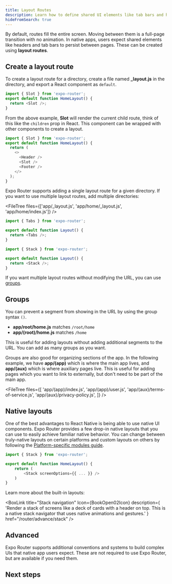 ```yaml
---
title: Layout Routes
description: Learn how to define shared UI elements like tab bars and headers.
hideFromSearch: true
---
```



By default, routes fill the entire screen. Moving between them is a full-page transition with no animation. In native apps, users expect shared elements like headers and tab bars to persist between pages. These can be created using **layout routes**.

## Create a layout route

To create a layout route for a directory, create a file named **\_layout.js** in the directory, and export a React component as `default`.

```js app/home/_layout.js
import { Slot } from 'expo-router';
export default function HomeLayout() {
  return <Slot />;
}
```

From the above example, **Slot** will render the current child route, think of this like the `children` prop in React. This component can be wrapped with other components to create a layout.

```js app/home/_layout.js
import { Slot } from 'expo-router';
export default function HomeLayout() {
  return (
    <>
      <Header />
      <Slot />
      <Footer />
    </>
  );
}
```

Expo Router supports adding a single layout route for a given directory. If you want to use multiple layout routes, add multiple directories:

<FileTree files={['app/_layout.js', 'app/home/_layout.js', 'app/home/index.js']} />

```js app/_layout.js
import { Tabs } from 'expo-router';

export default function Layout() {
  return <Tabs />;
}
```

```js app/home/_layout.js
import { Stack } from 'expo-router';

export default function Layout() {
  return <Stack />;
}
```

If you want multiple layout routes without modifying the URL, you can use [groups](#groups).

## Groups

You can prevent a segment from showing in the URL by using the group syntax `()`.

- **app/root/home.js** matches `/root/home`
- **app/(root)/home.js** matches `/home`

This is useful for adding layouts without adding additional segments to the URL. You can add as many groups as you want.

Groups are also good for organizing sections of the app. In the following example, we have **app/(app)** which is where the main app lives, and **app/(aux)** which is where auxiliary pages live. This is useful for adding pages which you want to link to externally, but don't need to be part of the main app.

<FileTree
  files={[
    'app/(app)/index.js',
    'app/(app)/user.js',
    'app/(aux)/terms-of-service.js',
    'app/(aux)/privacy-policy.js',
  ]}
/>

## Native layouts

One of the best advantages to React Native is being able to use native UI components. Expo Router provides a few drop-in native layouts that you can use to easily achieve familiar native behavior. You can change between truly-native layouts on certain platforms and custom layouts on others by following the [Platform-specific modules guide](router/advance/platform-specific-modules).

```js app/home/_layout.js
import { Stack } from 'expo-router';

export default function HomeLayout() {
    return (
        <Stack screenOptions={{ ... }} />
    )
}
```

Learn more about the built-in layouts:

<BoxLink
  title="Stack navigation"
  Icon={BookOpen02Icon}
  description={
    'Render a stack of screens like a deck of cards with a header on top. This is a native stack navigator that uses native animations and gestures.'
  }
  href="/router/advance/stack"
/>

<BoxLink
  title="Tab navigation"
  Icon={BookOpen02Icon}
  description="Render screens with a tab bar below them."
  href="/router/advance/tabs"
/>
<BoxLink
  title="Drawers"
  Icon={BookOpen02Icon}
  description="Add a drawer which can be pulled over the current context."
  href="/router/advance/drawer"
/>

<BoxLink
  title="Modals"
  Icon={BookOpen02Icon}
  description="Implement native modals which float over the current context."
  href="/router/advance/modal"
/>

## Advanced

Expo Router supports additional conventions and systems to build complex UIs that native app users expect. These are not required to use Expo Router, but are available if you need them.

<BoxLink
  title="Nesting navigators"
  Icon={BookOpen02Icon}
  description="Add multiple layouts to a route."
  href="/router/advance/nesting-navigators"
/>

<BoxLink
  title="Shared Routes"
  Icon={BookOpen02Icon}
  description="Create routes which appear in multiple places simultaneously, while using the same URL."
  href="/router/advance/shared-routes"
/>

## Next steps

<BoxLink
  title="Appearance elements"
  Icon={BookOpen02Icon}
  description="Learn how to use a splash screen, fonts and images in your app that is using Expo Router."
  href="/routing/appearance/"
/>
